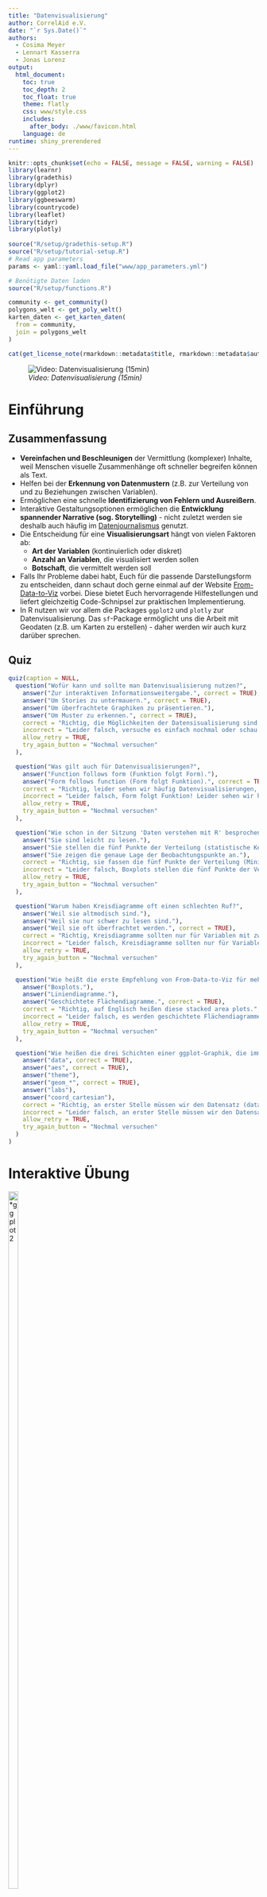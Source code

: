 ```yaml
---
title: "Datenvisualisierung"
author: CorrelAid e.V.
date: "`r Sys.Date()`"
authors:
  - Cosima Meyer
  - Lennart Kasserra
  - Jonas Lorenz
output: 
  html_document:
    toc: true
    toc_depth: 2
    toc_float: true
    theme: flatly
    css: www/style.css
    includes:
      after_body: ./www/favicon.html
    language: de
runtime: shiny_prerendered
---
```


```r
knitr::opts_chunk$set(echo = FALSE, message = FALSE, warning = FALSE)
library(learnr)
library(gradethis)
library(dplyr)
library(ggplot2)
library(ggbeeswarm)
library(countrycode)
library(leaflet)
library(tidyr)
library(plotly)
 
source("R/setup/gradethis-setup.R")
source("R/setup/tutorial-setup.R")
# Read app parameters
params <- yaml::yaml.load_file("www/app_parameters.yml")

# Benötigte Daten laden
source("R/setup/functions.R")

community <- get_community()
polygons_welt <- get_poly_welt()
karten_daten <- get_karten_daten(
  from = community,
  join = polygons_welt
)
```

```r
cat(get_license_note(rmarkdown::metadata$title, rmarkdown::metadata$authors))
```

![*Video: Datenvisualisierung (15min)*](https://youtu.be/LtjKZjCPijo)

# **Einführung**

## **Zusammenfassung**

- **Vereinfachen und Beschleunigen** der Vermittlung (komplexer) Inhalte, weil Menschen visuelle Zusammenhänge oft schneller begreifen können als Text.
- Helfen bei der **Erkennung von Datenmustern** (z.B. zur Verteilung von und zu Beziehungen zwischen Variablen).
- Ermöglichen eine schnelle **Identifizierung von Fehlern und Ausreißern**.
- Interaktive Gestaltungsoptionen ermöglichen die **Entwicklung spannender Narrative (sog. Storytelling)** - nicht zuletzt werden sie deshalb auch häufig im [Datenjournalismus](https://www.mzes.uni-mannheim.de/socialsciencedatalab/article/telling-stories-with-data/){target="_blank"} genutzt.
- Die Entscheidung für eine **Visualisierungsart** hängt von vielen Faktoren ab:
  - **Art der Variablen** (kontinuierlich oder diskret)
  - **Anzahl an Variablen**, die visualisiert werden sollen
  - **Botschaft**, die vermittelt werden soll
- Falls Ihr Probleme dabei habt, Euch für die passende Darstellungsform zu entscheiden, dann schaut doch gerne einmal auf der Website [From-Data-to-Viz](https://www.data-to-viz.com){target="_blank"} vorbei. Diese bietet Euch hervorragende Hilfestellungen und liefert gleichzeitig Code-Schnipsel zur praktischen Implementierung.
- In R nutzen wir vor allem die Packages `ggplot2` und `plotly` zur Datenvisualisierung. Das `sf`-Package ermöglicht uns die Arbeit mit Geodaten (z.B. um Karten zu erstellen) - daher werden wir auch kurz darüber sprechen.

## **Quiz**

```r
quiz(caption = NULL,
  question("Wofür kann und sollte man Datenvisualisierung nutzen?",
    answer("Zur interaktiven Informationsweitergabe.", correct = TRUE),
    answer("Um Stories zu untermauern.", correct = TRUE),
    answer("Um überfrachtete Graphiken zu präsentieren."),
    answer("Um Muster zu erkennen.", correct = TRUE),
    correct = "Richtig, die Möglichkeiten der Datensisualisierung sind nahezu unbegrenzt! Jedoch sollten wir immer darauf achten, dass wir die Grafiken so einfach wie möglich halten.",
    incorrect = "Leider falsch, versuche es einfach nochmal oder schau im Video nach!",
    allow_retry = TRUE,
    try_again_button = "Nochmal versuchen"
  ),

  question("Was gilt auch für Datenvisualisierungen?",
    answer("Function follows form (Funktion folgt Form)."),
    answer("Form follows function (Form folgt Funktion).", correct = TRUE),
    correct = "Richtig, leider sehen wir häufig Datenvisualisierungen, die zwar toll aussehen, die eigentliche Botschaft aber nicht wirklich vereinfachen! Beim Betrachten bleiben wir dann leider mit vielen Fragezeichen zurück.",
    incorrect = "Leider falsch, Form folgt Funktion! Leider sehen wir häufig bunte Datenvisualisierungen, die die eigentliche Botschaft aber nicht wirklich vereinfachen! Beim Betrachten bleiben wir dann leider mit vielen Fragezeichen zurück.",
    allow_retry = TRUE,
    try_again_button = "Nochmal versuchen"
  ),

  question("Wie schon in der Sitzung 'Daten verstehen mit R' besprochen, können Boxplots eine nützliche Darstellung sein. Aber warum genau sind sie so nützlich?",
    answer("Sie sind leicht zu lesen."),
    answer("Sie stellen die fünf Punkte der Verteilung (statistische Kennzahlen) visuell da.", correct = TRUE),
    answer("Sie zeigen die genaue Lage der Beobachtungspunkte an."),
    correct = "Richtig, sie fassen die fünf Punkte der Verteilung (Minimum, 25%-Quartil, Median, 75%-Quartil, Maximum) zusammen und geben damit einen sehr guten Überblick über die Daten.",
    incorrect = "Leider falsch, Boxplots stellen die fünf Punkte der Verteilung visuell dar - sie sind deshalb aber nur gut zu verstehen, wenn man diese auch kennt. Rückschlüsse auf die Verteilung einzelner Beobachtungen sind allerdings nicht möglich.",
    allow_retry = TRUE,
    try_again_button = "Nochmal versuchen"
  ), 

  question("Warum haben Kreisdiagramme oft einen schlechten Ruf?",
    answer("Weil sie altmodisch sind."),
    answer("Weil sie nur schwer zu lesen sind."),
    answer("Weil sie oft überfrachtet werden.", correct = TRUE),
    correct = "Richtig, Kreisdiagramme sollten nur für Variablen mit zwei bis drei Kategorien erstellt werden, z.B. Ja, Nein, NA. Bei mehr Kategorien können wir Verhältnisse nicht mehr richtig abschätzen.",
    incorrect = "Leider falsch, Kreisdiagramme sollten nur für Variablen mit zwei bis drei Kategorien erstellt werden, z.B. Ja, Nein, NA. Bei mehr Kategorien können wir Verhältnisse nicht mehr richtig abschätzen.",
    allow_retry = TRUE,
    try_again_button = "Nochmal versuchen"
  ),

  question("Wie heißt die erste Empfehlung von From-Data-to-Viz für mehrere geordnete, numerische Variablen? (Tipp: Geht zu data-to-viz.com und schaut dort nach.)",
    answer("Boxplots."),
    answer("Liniendiagramme."),
    answer("Geschichtete Flächendiagramme.", correct = TRUE),
    correct = "Richtig, auf Englisch heißen diese stacked area plots.",
    incorrect = "Leider falsch, es werden geschichtete Flächendiagramme (engl. stacked area plots) empfohlen.",
    allow_retry = TRUE,
    try_again_button = "Nochmal versuchen"
  ),

  question("Wie heißen die drei Schichten einer ggplot-Graphik, die immer enthalten sein müssen?",
    answer("data", correct = TRUE),
    answer("aes", correct = TRUE),
    answer("theme"),
    answer("geom_*", correct = TRUE),
    answer("labs"),
    answer("coord_cartesian"),
    correct = "Richtig, an erster Stelle müssen wir den Datensatz (data), Achsenattribute (aes) und Darstellungsform (geom_xxx) definieren - alles andere ist optional und kann später hinzugefügt werden.",
    incorrect = "Leider falsch, an erster Stelle müssen wir den Datensatz (data), Achsenattribute (aes) und Darstellungsform (geom_xxx) definieren - alles andere ist optional und kann später hinzugefügt werden.",
    allow_retry = TRUE,
    try_again_button = "Nochmal versuchen"
  )
)
```

# **Interaktive Übung**

<right>
![*ggplot2](https://www.tidyverse.org/css/images/hex/ggplot2.png){#id .class width=20% height=60%}

</right>
<br>

In dieser Sitzung werden wir uns vor allem mit dem Package **`ggplot2`** beschäftigen, das ebenfalls im Tidyverse enthalten ist und uns viele Visualisierungsmöglichkeiten bietet. Am Ende wissen wir, wie wir einigermaßen selbstständig Visualisierungen erstellen (wie die in [unserer App](https://correlaid.shinyapps.io/breakfreefromplastic/){target="_blank"}) - oder wo wir nachschauen müssen, wenn wir einmal nicht weiter wissen.

## **Wiederholung: `ggplot2`-Basics**

Erinnert Ihr Euch noch an die [Lektion zu Daten verstehen mit R](https://rlernen.correlaid.org/06_daten-verstehen-mit-r.html){target="_blank"}? In Dieser Session haben wir nämlich schon einmal von dem ggplot2-Package gehört. `ggplot2` orientiert sich an der Philosophie des ["Grammar of Graphics"](https://ggplot2-book.org/introduction#what-is-the-grammar-of-graphics) (daher auch der Name **gg**plot), das uns mit einer grundlegenden Definition einer Visualisierung ausstattet:

> a graphic maps the *data* to the *aesthetic attributes* (colour, shape, size) of *geometric objects* (points, lines, bars)

Wir stellen also unsere Daten als "geometrische Objekte" mit "ästhetischen Eigenschaften" dar.  `ggplot2` folgt dabei einer **Lagen- bzw. Schichtlogik**, nach der eine Visualisierung Stück für Stück aufgebaut wird.

Für einen ganz simplen Plot benötigen wir immer:

- `data()` = **Datensatz**
- `aes()` = **"ästhetische Attribute"** (z.B. die x- oder y-Achse)
- `geom_*()` = **geometrische Form**, also die Darstellungsform unserer Daten (z.B. Balkendiagramm, Histogramm, etc.)

**Wichtig**: Die einzelnen Lagen bzw. Schichten werden bei `ggplot2` mit einem **"+" verknüpft**. Und auch wenn das Package selbst `ggplot2` heißt, ist der erste Befehl, wenn wir unsere Visualisierung aufbauen, immer `ggplot()` (ohne die "2").

Eine ganz einfache Visualisierung mit `ggplot2` erfolgt immer über folgendes Prinzip:

```
Daten + 
    Ästhetische Attribute  +
    geometrische Formen (z.B. Punkte, Linien, Balken...)
```

Man kann es aber auch komplexer gestalten und erweitern. Jedoch sollte man unbedingt auf die Reihenfolge der Schichten achten, denn diese können einen Unterschied machen:

```
Daten + 
    Ästhetische Attribute  +
    geometrische Formen +
    Skalen (z.B. Achsenskala (logarithmisch o.ä.) oder Farbskala)+
    Koordinatensystem +
    Ggf. Gruppierung der Graphen  +
    Visuelle Anpassung der Darstellungsform ("theme")
```

Wir starten von Anfang an und werden uns Schritt für Schritt steigern! Zunächst einmal benötigen wir natürlich unser Werkzeug: Das Package `ggplot2`.

```r
# install.packages("ggplot2")
library(ggplot2)
```

Alle wichtigen `ggplot2` Befehle findet Ihr in diesem [Schummelzettel](https://github.com/CorrelAid/rlernen_umwelt/blob/main/cheatsheets/07_cheatsheet-ggplot2.pdf){target="_blank"}.

## **Die Basisebene**

Wenn man nur die `ggplot()`-Funktion alleine aufruft, produziert das einen leeren Plot:

```r
ggplot()
```

Dies ist quasi die **Basisebene**, die wir nun nach und nach füllen können. Dafür müssen wir als Erstes festlegen, welche Daten wir verwenden und wie diese dargestellt werden sollen (= `mapping`):

```r
ggplot(data = community, mapping = aes(x = n_volunteers, y = n_pieces))
```

## **Zusatzebene: Grafiktyp**

Die `aes()`-Funktion kontrolliert alle **ästhetischen Zuweisungen**. Wir haben jetzt also schon einmal einen Graphen mit Achsen erstellt, den wir nun füllen müssen. Je nachdem, welche Daten uns vorliegen, kommen dafür verschiedene Grafiktypen infrage, die wir uns gleich auch nochmal anschauen werden. An dieser Stelle entscheiden wir uns für das **Punktdiagramm** als "geometrisches Objekt" (`geom_point()`). Dazu fügen wir mit `+` eine weitere Ebene hinzu:

```r
ggplot(community, aes(x = n_volunteers, y = n_pieces)) +
  geom_point()
```
So wie sich die Position der Punkte durch `x` und `y` bestimmen lässt, können wir auch ihre Farbe etwas darstellen lassen; z.B. welchem Kontinent eine Beobachtung zugehörig ist. Dazu fügen wir innerhalb von `aes()` ein weiteres "mapping" (`color = continent`) hinzu:

```r
ggplot(community, aes(x = n_volunteers, y = n_pieces, color = continent)) +
  geom_point()
```

## **Zusatzebene: Information**

Wir sehen schon, dass es hier einige Ausreißer nach oben gibt, was die Teilnehmendenzahl und die gesammelte Menge angeht. Wie gehen wir damit um? Im Grunde gibt es zwei Optionen:

1. Ausschluss der entsprechenden Beobachtungen
2. Auswahl einer passenden Darstellungsform

Da wir unsere Daten vollständig präsentieren wollen, entscheiden wir uns für Option 2 und stellen unsere Daten auf einer logarithmischen Skala dar. Hierfür fügen wir neue Ebenen hinzu: `scale_x_log10()` für eine logarithmische x-Achse, und `scale_y_log10()` für eine logarithmische y-Achse:

*Hinweis: Häufig sind unsere Daten nicht normalverteilt, obwohl das die meisten statistischen Modelle voraussetzen - wir haben darüber bereits einmal kurz in den [Grundlagen der Statistik](https://rlernen.correlaid.org/03_grundlagen-der-statistik.html){target="_blank"} dazu gesprochen. Mithilfe verschiedener Transformationsverfahren (u.a. der Logarithmierung) können wir unsere Daten in eine annähernde Normalverteilung umformen. Anschließende Analysen führen wir dann mit den transformierten Daten durch. Eine kurze Zusammenfassung dazu, findet Ihr auch [hier](https://www.ibm.com/docs/de/cognos-analytics/11.1.0?topic=visualizations-logarithmic-scale){target="_blank"}.*

Und so sehen unsere logarithmierten Daten aus - deutlich übersichtlicher und aussagekräftiger, oder?

```r
ggplot(community, aes(x = n_volunteers, y = n_pieces, color = continent)) +
  geom_point() +
  scale_x_log10() +
  scale_y_log10()
```

Neben der Farbe der Punkte (`color`) gibt es noch zahlreiche weitere Eigenschaften, z.B. ihre Größe (`size`). Diese können wir hier zum Beispiel nutzen, um ebenfalls die Anzahl der Events in unserem Plot darzustellen. Dazu erweitern wir `aes()`:

```r
ggplot(community, aes(x = n_volunteers, y = n_pieces, color = continent, size = n_events)) +
  geom_point() +
  scale_x_log10() +
  scale_y_log10()
```

Allerdings könnten jetzt kleinere Datenpunkte von sehr großen verdeckt werden. Dieses Problem können wir mithilfe einer weiteren Eigenschaft der Punkte lösen: Ihrer Deckkraft (`alpha`). Wenn wir einer ästhetischen Eigenschaft einen festen Wert geben wollen, können wir ihn **außerhalb** von `aes()` zuweisen (entweder innerhalb `ggplot()` oder `geom_point()`):

```r
ggplot(community, aes(x = n_volunteers, y = n_pieces, color = continent, size = n_events)) +
  geom_point(alpha = 0.5) +
  scale_x_log10() +
  scale_y_log10()
```

## **Zusatzebene: Layout**

Das sieht doch schon gut aus! Nun können wir uns dem Feinschliff zuwenden. `ggplot2()` hat mehrere eingebaute **"themes"**, also voreingestellte Layout-Formate, die wir verwenden können. Falls uns der Standard-Look nicht gefällt können wir einfach eine weitere Ebene für das `theme_*` hinzufügen und diesen ändern:

```r
ggplot(community, aes(x = n_volunteers, y = n_pieces, color = continent, size = n_events)) +
  geom_point(alpha = 0.5) +
  scale_x_log10() +
  scale_y_log10() +
  theme_minimal()
```

Noch besser - als nächstes sehen wir uns die Achsen an. Die y-Achse ist aktuell aufgrund der Logarithmierung unserer Daten nicht optimal formatiert (wir hätten gern 1,000 statt 1e+03). Damit alles einheitlich ist, bringen wir die x-Achse am besten noch in das selbe Format. Das Format der **Labels** können wir mit Hilfe des `scales`-Packages innerhalb der entsprechenden Ebenen ändern.

*Anmerkung: Das `scales`-Package ist ein Zusatz, das Funktionen enthält, die wir dafür verwenden können, um Achsenbeschriftungen, Farben und andere Merkmale unserer Grafiken anzupassen. Schaut doch gerne noch einmal in die [Dokumentation des Packages](https://scales.r-lib.org/){target="_blank"} rein, wenn Ihr noch mehr dazu wissen möchtet!*

```r
ggplot(community, aes(x = n_volunteers, y = n_pieces, color = continent, size = n_events)) +
  geom_point(alpha = 0.5) +
  scale_x_log10(labels = scales::label_comma()) +
  scale_y_log10(labels = scales::label_comma()) +
  theme_minimal()
```

## **Zusatzebene: Labels**

Als nächstes möchten wir noch ein paar **Labels** hinzufügen: Einen Titel (& ggf. Untertitel), bessere Achsenbeschriftungen und am besten auch bessere Beschriftungen unserer Eigenschaften in der Legende. Wenn wir anderen Menschen unsere Daten visuell präsentieren wollen, ist dieser Schritt besonders wichtig, denn ohne eine verständliche Beschritftung unserer Grafiken geht ein Großteil der darin enthaltenen Informationen verloren! Wir können für die Labels eine weitere `labs()`-Ebene hinzufügen:

```r
final_plot <- ggplot(community, 
                     aes(x = n_volunteers, y = n_pieces, color = continent, size = n_events)
                     ) +
  geom_point(alpha = 0.5) +
  scale_x_log10(labels = scales::label_comma()) +
  scale_y_log10(labels = scales::label_comma()) +
  theme_minimal() +
  labs(
    title = "Plastiksammeln",
    subtitle = "Freiwillige & Events weltweit",
    x = "Freiwillige",
    y = "Gesammelte Stücke",
    size = "Events",
    color = "Kontinent"
  )

final_plot
```

## **Plot speichern**

Um einen Plot zu speichern, könnt Ihr entweder die entsprechenden Bedienelemente in RStudio's "Plots"-Panel nutzen, oder die `ggsave`-Funktion:

```r
ggsave(filename = "MeinPlot.png", plot = final_plot)
```

## **Zusatzebene: Facets**

Nehmen wir an, wir wollen den vorherigen Plot nun für alle Kontinente einzeln erstellen. Müssten wir dann nach `continent` filtern, alle Plots einzeln erstellen und dann wieder zusammenstückeln? 

Nein, natürlich nicht! `ggplot` kann einen Plot "facettieren", also den selben Plot für unterschiedliche Gruppen erstellen. Dazu müssen wir eine Ebene `facet_wrap()` hinzufügen und ggplot mitteilen, nach welcher Variable es "facettieren" soll (die Syntax: `~variable`):

```r
final_plot +
  facet_wrap(~continent)
```

Ein Tipp am Rande: Falls sich - wie in diesem Fall - die (x-) Achsenlabels überlappen, lassen sich diese durch etwas interne ggplot-Trickserei innerhalb einer `theme()`-Ebene anwinkeln:

```r
final_plot +
  theme(axis.text.x = element_text(angle = 45)) +
  facet_wrap(~continent)
```

Zugegeben: Die Syntax für diese **Nicht-Daten-Komponenten**, die man innerhalb von `theme()` modifizieren kann ist etwas gewöhnungsbedürftig. [Hier](https://ggplot2.tidyverse.org/reference/theme.html){target="_blank"} gibt es allerdings eine gute Einführung in der ggplot2-Dokumentation.

---

# **Zusätzliche Darstellungsformen**

In unserem Beispiel haben wir uns das Punktdiagramm als eine Darstellungsform angeschaut, doch natürlich gibt es noch viel mehr Möglichkeiten um Daten graphisch zu veranschaulichen - einige kennt Ihr bereits!

* **Balkendiagramm:** `geom_col()` & `geom_bar()`:

```r
community %>% 
  dplyr::group_by(continent) %>% 
  dplyr::summarise(events = sum(n_events)) %>%
  ggplot(aes(x = continent, y = events, fill = continent)) + # fill = Füllfarbe!
  geom_col()
```

* **Boxplots** & **Violin-Plots**<br> 
*Wird häufig zur Darstellung von Verteilungen verwendet.*

```r
ggplot(community, aes(x = continent, y = n_pieces, fill = continent)) +
  geom_boxplot() +
  scale_y_log10(labels = scales::comma_format())
```

* **Histogramme:** 

```r
ggplot(community, aes(x = n_events)) +
  geom_histogram()
```

An dieser Stelle können wir natürlich nur einen kleinen Teil aller graphischen Darstellungsformen betrachten. Ein weiteres häufig genutzes "geom" ist `geom_line()`, ein **Liniendiagramm**, das sich vor allem für die Darstellung von Zeitreihen eignet. Wir haben es bereits in der Session [Grundlagen der Statistik](https://rlernen.correlaid.org/03_grundlagen-der-statistik.html){target="_blank"} im Rahmen der verschiedenen Pressemitteilungen kennengelernt - vielleicht erinnert Ihr Euch. Die [R Graph Gallery](https://r-graph-gallery.com/ggplot2-package.html){target="_blank"} bietet Euch darüberhinaus noch einen umfassenden Einblick in alle möglichen Graphiken - Codes inklusive! 

## **Kombinierte Darstellungsformen**

Die Visualierungsmöglichkeiten in R sind mithilfe des `ggplot2`-Packages nahezu unbegrenzt, da sich auch mehrere Darstellungsformen miteinander kombinieren lassen. Natürlich müssen wir dabei immer darauf achten, dass eine solche Kombination auch Sinn ergibt und unsere Grafik weiterhin übersichtlich bleibt. Hier ein Beispiel: 

```r
ggplot(community, aes(x = continent, y = n_pieces, fill = continent)) +
  geom_violin(alpha = 0.25) +
  geom_boxplot() +
  geom_point(alpha = 0.25, position = position_jitter(width = 0.2)) +
  # ^ jitter = "zittern", also zu einer Punktewolke auseinander"zittern"
  scale_y_log10(labels = scales::comma_format())
```

<h1>**Exkurse**</h1>
---

<details>
<summary><h2><b>Exkurs 1: Karten</b></h2></summary>
  <br>

Mit Geodaten haben wir uns bereits im Zuge des Kapitels ["Datenimport - Exkurs: Geo"](https://rlernen.correlaid.org/05_0_datenimport-exkurs-geodaten.html){target="_blank"} beschäftigt. Daran setzen wir an dieser Stelle wieder an. Das [`sf`-Package](https://r-spatial.github.io/sf/){target="_blank"} verwenden wir, um erfolgreich mit Geodaten zu arbeiten und z.B. Karten zu erstellen:

```r
library(sf)
library(dplyr)
```

"sf" steht für "Simple Features", einen Standard, um geografische Merkmale darzustellen. Als erstes besorgen wir uns eine Weltkarte (hier als "Shapefile" (.shp), ein geläufiges Format für diese Art von Daten):

```r
world <- sf::st_read(here::here('daten/geospatial/ne_50m_admin_0_countries.shp'), quiet = TRUE)
world <- world %>% 
  dplyr::filter(SOVEREIGNT != "Antarctica") %>%
  # ^ werden wir wohl nicht brauchen & nimmt viel Platz ein...
  dplyr::select("countrycode" = ISO_A2, "country" = SOVEREIGNT)
tibble(world)
```

In diesem Datensatz mit "simple features" haben wir neben dem `countrycode` noch eine weitere Spalte, `geometry`, in der die **Form jedes Landes** enthalten ist. Nun müssen wir beide Datensätze anhand der gemeinsamen Variable **`countrycode`** zusammenfügen:

```r
map <- world %>% 
  dplyr::left_join(community %>% dplyr::select(-country), by = "countrycode") %>% 
  dplyr::select(country, countrycode, dplyr::starts_with("n_")) %>%
  # NA in community = keine Events, kein Plastik gesammelt:
  dplyr::mutate(dplyr::across(dplyr::starts_with("n_"), function(x) tidyr::replace_na(x, 0)))
```

Für ggplot2 gibt es ein eigenes `geom`, um nun aus diesen Daten ganz einfach eine Karte zu erstellen: **`geom_sf()`**. Die anderen `aes()`, wie zum Beispiel `fill` (Füllfarbe) funktionieren wie gehabt:

```r
worldmap <- ggplot(map, aes(fill = n_events)) +
  geom_sf() +
  scale_fill_gradient(low = "white", high = "darkgreen") +
  theme_void() +
  labs(title = "Number of events across the world", fill = "Events")

worldmap
```

Wer sich etwas mit Geodaten auskennt, kann auch ausgefallenere Dinge ändern, z.B. die Projektion:

```r
worldmap +
  coord_sf(crs = "+proj=laea +lat_0=52 +lon_0=10 +x_0=4321000 +y_0=3210000 +ellps=GRS80 +units=m +no_defs ")
```

</details>

---

---

<details>
<summary><h2><b>Exkurs 2: Interaktive Plots mit plotly</b></h2></summary>
  <br>

In R lassen sich mithilfe des **`plotly`**-Packages auch interaktive Grafiken erstellen. Das Package bietet uns neue Möglichkeiten, um dynamische und flexible Visualisierungen als HTML-Dateien zu erstellen und abzuspeichern. Somit lassen sie sich problemlos auf Websites einfügen oder teilen. `plotly` unterstützt verschiedene Diagrammtypen (z.B. Linien-, Balken- und Streudigramme) und ermöglicht u.a. ebenfalls die Erstellung komplexerer 3D-Modelle. Das Package lässt sich sehr gut mit dem `gglot2`-Package kombinieren und ist daher besonders praktisch, wenn wir bereits bestehende Visualisierungen bearbeiten wollen. Mehr dazu findet Ihr [hier](https://plotly-r.com/){target="_blank"}.

Zunächst laden wir also wie gewohnt das neue Package:

```r
library(plotly)
```

Die einfachste Variante, einen interaktiven Graphen zu erstellen, ist die Anwendung der **`ggplotly()`-Funktion** auf einen bestehenden ggplot, um diesen in einen interaktiven Plot zu konvertieren.

```r
worldmap %>%
  plotly::ggplotly()
```

Schnell merken wir den Unterschied: Im Vergleich zu unserer vorherigen Graphik können wir nun mit dem Cursor über unsere Karte navigieren, mithilfe der Toolleiste die Datei downloaden oder zoomen. Unsere ursprünglich komplexen Daten werden trotzdem noch überischtlich dargestellt und lassen sich somit viel einfacher Erkunden.
`ggplotly()` versucht dabei möglichst alle Elemente weiterzureichen. Wenn wir zum Beispiel weitere `aes()` setzen, werden diese - nach Möglichkeit - auch von plotly berücksichtigt. Dafür müssen wir allerdings zunächst einmal die Labels festlegen und diese mithilfe der Funktion zuweisen. Die Logik ist hierbei (noch) analog zum ggplot2-Package:

```r
with_labels <- map %>%
  dplyr::rename("Land" = country, "Events" = n_events) %>%
  # "Label" mit dem Namen der Länder hinzufügen:
  ggplot(aes(label = Land, fill = Events)) +
  geom_sf() +
  scale_fill_gradient(low = "white", high = "darkgreen") +
  theme_void() +
  labs(title = "Events weltweit", fill = "Events")

with_labels_plotly <- with_labels %>% 
  # In `ggplotly()` können wir die beim Überfahren mit der Maus
  # angezeigten "Tooltips" anpassen:
  plotly::ggplotly(tooltip = c("Land", "Events"))

with_labels_plotly
```

Manchmal lassen sich allerdings **nicht** alle Elemente aus einem ggplot nahtlos in einen plotly-Plot übersetzen. Plotly hat nämlich auch eine eigene Syntax:

```r
community %>%
  plotly::plot_ly(
    # Als erstes ganz klassisch das, was bei ggplot2 die
    # `aes()` wären:
    x = ~n_volunteers, 
    y = ~n_pieces, 
    color = ~continent, 
    size = ~n_events,
    text = ~country,
    # Dann den "type" - quasi die `geom_*()`:
    type = "scatter",
    mode = "markers",
    # Wir können den beim Überfahren angezeigten Text auch
    # aus HTML zusammenstückeln:
    hovertemplate = paste(
      "<b>%{text}</b><br><br>",
      "Stücke: %{y:.0f}<br>",
      "Freiwillige: %{x:.0f}<br>"
    )
  ) %>%
  # Viele visuelle Elemente werden separat innerhalb der
  # `layout()`-Funktion kontrolliert:
  plotly::layout(
    # Plotly erlaubt an vielen Stellen HTML-Trickserei:
    title = "<b>Plastiksammlung Weltweit</b><br><sup>Teilnehmer & gesammelte Stücke</sup>",
    xaxis = list(title = list(text = "Freiwillige"), type = "log"), 
    yaxis = list(title = list(text = "Stücke"), type = "log"),
    legend=list(title = list(text = "<b>Kontinent</b>"))
  )
```

Die plotly-Plots könnt Ihr als HTML-Datei speichern und dann im Browser öffnen.<br> **Achtung:** Im Plot wird der gesamte Datensatz verwendet (und nicht nur die verwendeten Variablen), sodass die exportierte HTML-Datei ggf. sehr groß wird. **Selektiert** idealerweise vor dem Erstellen der plotly-Visualisierung Euren Datensatz, sodass er nur die Variablen enthält, die Ihr benötigt - dann kann die HTML-Datei vielleicht auch wieder per Mail versendet werden, weil sie eine geringere Dateigröße hat und Ihr versendet nicht aus Versehen personenbezogene Daten etc.

```r
htmlwidgets::saveWidget(with_labels_plotly, 'events-weltweit.html')
```

</details>

---

# **Und jetzt Ihr! (optional)**

Es ist Zeit, das Gelernte auszuprobieren! In Session 07 ["Datentransformation Basics"](https://rlernen.correlaid.org/07_datentransformation.html){target="_blank"} haben wir eine **"Top 10 der Müllproduzenten"** aus dem Datensatz gefiltert. Versucht einmal, diese Rangliste in ein **Balkendiagramm geom_bar()** zu übertragen. Ihr könnt Euch dabei an den Codes dieser Session orientieren. In unserer [Beispielapplikation](https://correlaid.shinyapps.io/breakfreefromplastic/){target="_blank"} könnt Ihr die Visualisierung live sehen und nachbauen. Als Layoutoptionen haben wir die Farbe `#4E97AC` und `theme_minimal()` genutzt. Experimentiert gerne mit weiteren Gestaltungsoptionen. Wie würden wir beispielsweise Beschriftungen für die Datenpunkte hinzufügen?
Probiert das zunächst einmal selbst. Solltet Ihr dabei Probleme haben, könnt Ihr allerdings auch die **R-Datei: 09_datenvisualisierung-uebung.R** im [Übungsordner](https://download-directory.github.io/?url=https://github.com/CorrelAid/rlernen_umwelt/tree/main/uebungen){target="_blank"} verwenden!

---

# **Zusätzliche Ressourcen**

- Dataquest bietet auch einen [Kurs zu Datenvisualisierungen in R](https://app.dataquest.io/course/r-data-viz){target="_blank"} an
- [Schummelzettel zu `ggplot2`](https://github.com/CorrelAid/rlernen_umwelt/blob/main/cheatsheets/07_cheatsheet-ggplot2.pdf){target="_blank"}
- Mehr dazu, wie ihr ggplot-Grafiken mit [`plotly` interaktiv werden lasst](https://plotly.com/ggplot2/getting-started/)
- [Schummelzettel zu `plotly`](https://github.com/CorrelAid/rlernen_umwelt/blob/main/cheatsheets/09_cheatsheet-plotly.pdf){target="_blank"}
- [RStudios Tutorial zu interaktiven Karten mit leaflet (engl.)](https://rstudio.github.io/leaflet/){target="_blank"}
- [Data to Viz](https://www.data-to-viz.com/){target="_blank"}
- [R Graph Gallery ](https://www.r-graph-gallery.com/){target="_blank"}
- Online-Version von ["ggplot2: Elegant Graphics for Data Analysis"](https://ggplot2-book.org/index.html){target="_blank"}  von Hadley Wickham (engl.)
- Einblicke in den [Datenjournalismus (engl.)](https://www.mzes.uni-mannheim.de/socialsciencedatalab/article/telling-stories-with-data/){target="_blank"}
- [Visual Inference with R (engl.)](https://www.mzes.uni-mannheim.de/socialsciencedatalab/article/visinference/){target="_blank"} (engl.)
- [Datenvisualisierung (Wieso, warum und wie?)](https://www.skala-campus.org/artikel/tipps-daten-visualisieren/146){target="_blank"}
<a class="btn btn-primary btn-back-to-main" href=`r params$links$end_session`>Session beenden</a>
